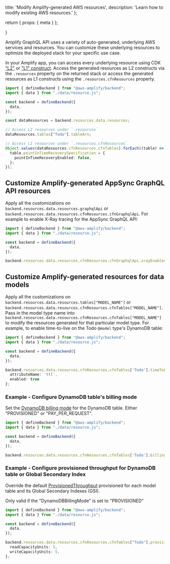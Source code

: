   title: 'Modify Amplify-generated AWS resources',
  description:
    'Learn how to modify existing AWS resources.'
};

  return {
    props: {
      meta
    }
  };

}

Amplify GraphQL API uses a variety of auto-generated, underlying AWS services and resources. You can customize these underlying resources to optimize the deployed stack for your specific use case.


In your Amplify app, you can access every underlying resource using CDK ["L2"](https://docs.aws.amazon.com/cdk/v2/guide/constructs.html#constructs_using) or ["L1" construct](https://docs.aws.amazon.com/cdk/v2/guide/constructs.html#constructs_l1_using). Access the generated resources as L2 constructs via the `.resources` property on the returned stack or access the generated resources as L1 constructs using the `.resources.cfnResources` property.

```ts
import { defineBackend } from "@aws-amplify/backend";
import { data } from "./data/resource.js";

const backend = defineBackend({
  data,
});

const dataResources = backend.resources.data.resources;

// Access L2 resources under `.resources`
dataResources.tables["Todo"].tableArn;

// Access L1 resources under `.resources.cfnResources`
Object.values(dataResources.cfnResources.cfnTables).forEach((table) => {
  table.pointInTimeRecoverySpecification = {
    pointInTimeRecoveryEnabled: false,
  };
});
```

## Customize Amplify-generated AppSync GraphQL API resources


Apply all the customizations on `backend.resources.data.resources.graphqlApi` or `backend.resources.data.resources.cfnResources.cfnGraphqlApi`. For example to enable X-Ray tracing for the AppSync GraphQL API:

```ts
import { defineBackend } from "@aws-amplify/backend";
import { data } from "./data/resource.js";

const backend = defineBackend({
  data,
});

backend.resources.data.resources.cfnResources.cfnGraphqlApi.xrayEnabled = true;
```

## Customize Amplify-generated resources for data models


Apply all the customizations on `backend.resources.data.resources.tables["MODEL_NAME"]` or `backend.resources.data.resources.cfnResources.cfnTables["MODEL_NAME"]`. Pass in the model type name into `backend.resources.data.resources.cfnResources.cfnTables["MODEL_NAME"]` to modify the resources generated for that particular model type. For example, to enable time-to-live on the Todo `@model` type's DynamoDB table:

```ts
import { defineBackend } from "@aws-amplify/backend";
import { data } from "./data/resource.js";

const backend = defineBackend({
  data,
});

backend.resources.data.resources.cfnResources.cfnTables['Todo'].timeToLiveSpecification = {
  attributeName: 'ttl',
  enabled: true
};
```

### Example - Configure DynamoDB table's billing mode

Set the [DynamoDB billing mode](https://docs.aws.amazon.com/AWSCloudFormation/latest/UserGuide/aws-resource-dynamodb-table.html#cfn-dynamodb-table-billingmode) for the DynamoDB table. Either "PROVISIONED" or "PAY_PER_REQUEST".


```ts
import { defineBackend } from "@aws-amplify/backend";
import { data } from "./data/resource.js";

const backend = defineBackend({
  data,
});

backend.resources.data.resources.cfnResources.cfnTables['Todo'].billingMode = 'PAY_PER_REQUEST';
```

### Example - Configure provisioned throughput for DynamoDB table or Global Secondary Index

Override the default [ProvisionedThroughput](https://docs.aws.amazon.com/AWSCloudFormation/latest/UserGuide/aws-resource-dynamodb-table.html#cfn-dynamodb-table-provisionedthroughput) provisioned for each model table and its Global Secondary Indexes (GSI).

Only valid if the "DynamoDBBillingMode" is set to "PROVISIONED"

```ts
import { defineBackend } from "@aws-amplify/backend";
import { data } from "./data/resource.js";

const backend = defineBackend({
  data,
});

backend.resources.data.resources.cfnResources.cfnTables["Todo"].provisionedThroughput = {
  readCapacityUnits: 5,
  writeCapacityUnits: 5,
};
```
